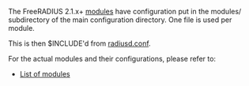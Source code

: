 The FreeRADIUS 2.1.x+ [[modules]] have configuration put in the modules/ subdirectory of the main configuration directory. One file is used per module.

This is then $INCLUDE'd from [[radiusd.conf]].

{{Default in the server source|raddb/modules/}}

For the actual modules and their configurations, please refer to:
* [[List of modules]]